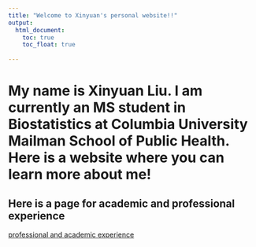 ```yaml
---
title: "Welcome to Xinyuan's personal website!!"
output: 
  html_document:
    toc: true
    toc_float: true
    
---
```


# My name is Xinyuan Liu. I am currently an MS student in Biostatistics at Columbia University Mailman School of Public Health. Here is a website where you can learn more about me!

## Here is a page for academic and professional experience

[professional and academic experience](experience.html)

